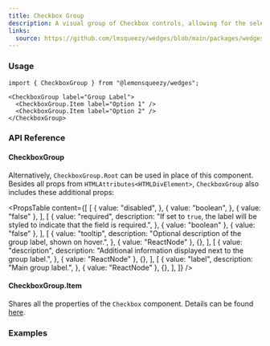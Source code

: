```yaml
---
title: Checkbox Group
description: A visual group of Checkbox controls, allowing for the selection of multiple options within a set.
links:
  source: https://github.com/lmsqueezy/wedges/blob/main/packages/wedges/src/components/CheckboxGroup/CheckboxGroup.tsx
---
```


<PreviewComponent name="checkbox-group/preview" />

### Usage

```tsx
import { CheckboxGroup } from "@lemonsqueezy/wedges";
```

```tsx showLineNumbers
<CheckboxGroup label="Group Label">
  <CheckboxGroup.Item label="Option 1" />
  <CheckboxGroup.Item label="Option 2" />
</CheckboxGroup>
```

### API Reference

#### CheckboxGroup

Alternatively, `CheckboxGroup.Root` can be used in place of this component. Besides all props from `HTMLAttributes<HTMLDivElement>`, `CheckboxGroup` also includes these additional props:

<PropsTable
  content={[
    [
      {
        value: "disabled",
      },
      {
        value: "boolean",
      },
      { value: "false" },
    ],
    [
      {
        value: "required",
        description:
          "If set to `true`, the label will be styled to indicate that the field is required.",
      },
      { value: "boolean" },
      { value: "false" },
    ],
    [
      {
        value: "tooltip",
        description: "Optional description of the group label, shown on hover.",
      },
      { value: "ReactNode" },
      {},
    ],
    [
      {
        value: "description",
        description: "Additional information displayed next to the group label.",
      },
      { value: "ReactNode" },
      {},
    ],
    [
      {
        value: "label",
        description: "Main group label.",
      },
      { value: "ReactNode" },
      {},
    ],
  ]}
/>

#### CheckboxGroup.Item

Shares all the properties of the `Checkbox` component. Details can be found [here](/components/checkbox#api-reference).

### Examples

<PreviewComponent name="checkbox-group/example-1" />
